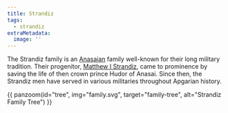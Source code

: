 ```yaml
---
title: Strandiz
tags:
  - strandiz
extraMetadata:
  image: ''
---
```



The Strandiz family is an [Anasaian](../../locations/anasai.mdx) family well-known for their long military tradition. Their progenitor, [Matthew I Strandiz](../../characters/matthew-i-strandiz.mdx), came to prominence by saving the life of then crown prince Hudor of Anasai. Since then, the Strandiz men have served in various militaries throughout Apgarian history.

{{ panzoom(id="tree", img="family.svg", target="family-tree", alt="Strandiz Family Tree") }}
